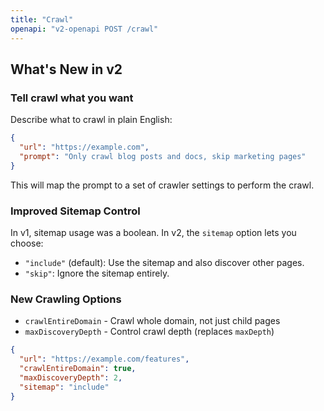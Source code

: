 ```yaml
---
title: "Crawl"
openapi: "v2-openapi POST /crawl"
---
```


## What's New in v2

### Tell crawl what you want

Describe what to crawl in plain English:

```json
{
  "url": "https://example.com",
  "prompt": "Only crawl blog posts and docs, skip marketing pages"
}
```

This will map the prompt to a set of crawler settings to perform the crawl.

### Improved Sitemap Control

In v1, sitemap usage was a boolean. In v2, the `sitemap` option lets you choose:

- `"include"` (default): Use the sitemap and also discover other pages.
- `"skip"`: Ignore the sitemap entirely.

### New Crawling Options

- `crawlEntireDomain` - Crawl whole domain, not just child pages
- `maxDiscoveryDepth` - Control crawl depth (replaces `maxDepth`)

```json
{
  "url": "https://example.com/features",
  "crawlEntireDomain": true,
  "maxDiscoveryDepth": 2,
  "sitemap": "include"
}
```
